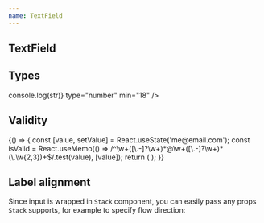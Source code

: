 ```yaml
---
name: TextField
---
```



## TextField

<Playground>
  <Box css={{ p: '$6' }}>
    <TextField label="Enter your name" placeholder="John Doe" />
  </Box>
</Playground>

## Types

<Playground>
  <Box css={{ p: '$6' }}>
    <Stack space="md" align="stretch" display="inline">
      <TextField label="Email address" secondaryLabel="(required)" type="email" />
      <TextField label="Password" secondaryLabel="(required)" type="password" />
      <TextField label="Your birth day" type="date" />
      <TextField label="Your age" onChange={(str) => console.log(str)} type="number" min="18" />
    </Stack>
  </Box>
</Playground>

## Validity

<Playground>
  {() => {
    const [value, setValue] = React.useState('me@email.com');
    const isValid = React.useMemo(() => /^\w+([\.-]?\w+)*@\w+([\.-]?\w+)*(\.\w{2,3})+$/.test(value), [value]);
    return (
      <Box css={{ p: '$6' }}>
        <Stack space="md">
          <TextField
            validity={isValid ? 'valid' : 'invalid'}
            placeholder="Enter your email"
            value={value}
            onChange={setValue}
            label="Email"
          />
        </Stack>
      </Box>
    );
  }}
</Playground>

## Label alignment

Since input is wrapped in `Stack` component, you can easily pass any props `Stack` supports,
for example to specify flow direction:

<Playground>
  <Box css={{ p: '$6' }}>
    <TextField
      label="Enter your name"
      flow={{ desktop: 'row', initial: 'column' }}
      space={{ desktop: '$6', initial: '$1' }}
      align={{ desktop: 'center', initial: 'left' }}
      placeholder="John Doe"
    />
  </Box>
</Playground>

